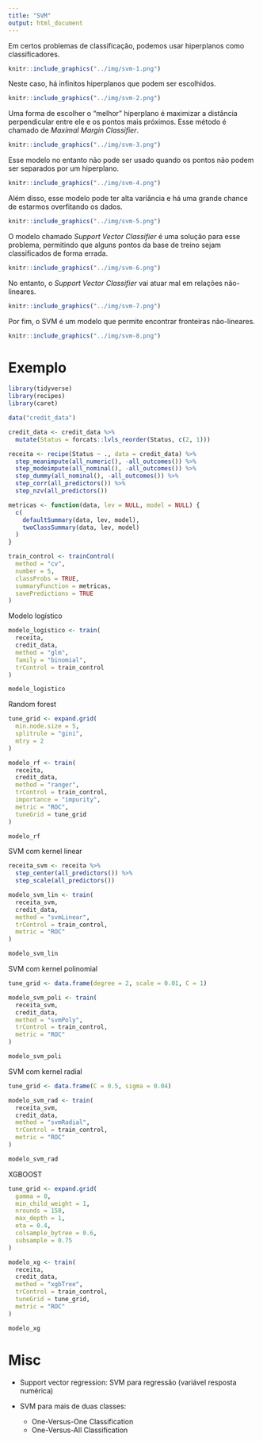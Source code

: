 ```yaml
---
title: "SVM"
output: html_document
---
```


Em certos problemas de classificação, podemos usar hiperplanos como classificadores.

```r
knitr::include_graphics("../img/svm-1.png")
```

Neste caso, há infinitos hiperplanos que podem ser escolhidos.

```r
knitr::include_graphics("../img/svm-2.png")
```

Uma forma de escolher o "melhor" hiperplano é maximizar a distância perpendicular entre ele e os pontos mais próximos. Esse método é chamado de *Maximal Margin Classifier*.

```r
knitr::include_graphics("../img/svm-3.png")
```

Esse modelo no entanto não pode ser usado quando os pontos não podem ser separados por um hiperplano.

```r
knitr::include_graphics("../img/svm-4.png")
```

Além disso, esse modelo pode ter alta variância e há uma grande chance de estarmos overfitando os dados.

```r
knitr::include_graphics("../img/svm-5.png")
```

O modelo chamado *Support Vector Classifier* é uma solução para esse problema, permitindo que alguns pontos da base de treino sejam classificados de forma errada.

```r
knitr::include_graphics("../img/svm-6.png")
```

No entanto, o *Support Vector Classifier* vai atuar mal em relações não-lineares.

```r
knitr::include_graphics("../img/svm-7.png")
```

Por fim, o SVM é um modelo que permite encontrar fronteiras não-lineares.

```r
knitr::include_graphics("../img/svm-8.png")
```

# Exemplo

```r
library(tidyverse)
library(recipes)
library(caret)

data("credit_data")

credit_data <- credit_data %>% 
  mutate(Status = forcats::lvls_reorder(Status, c(2, 1)))
```

```r
receita <- recipe(Status ~ ., data = credit_data) %>%
  step_meanimpute(all_numeric(), -all_outcomes()) %>%
  step_modeimpute(all_nominal(), -all_outcomes()) %>%
  step_dummy(all_nominal(), -all_outcomes()) %>%
  step_corr(all_predictors()) %>%
  step_nzv(all_predictors())

metricas <- function(data, lev = NULL, model = NULL) {
  c(
    defaultSummary(data, lev, model), 
    twoClassSummary(data, lev, model)
  )
}

train_control <- trainControl(
  method = "cv", 
  number = 5, 
  classProbs = TRUE,
  summaryFunction = metricas,
  savePredictions = TRUE
)


```

Modelo logístico

```r
modelo_logistico <- train(
  receita, 
  credit_data, 
  method = "glm", 
  family = "binomial", 
  trControl = train_control
)

modelo_logistico
```

Random forest

```r

tune_grid <- expand.grid(
  min.node.size = 5,
  splitrule = "gini",
  mtry = 2
)

modelo_rf <- train(
  receita, 
  credit_data, 
  method = "ranger", 
  trControl = train_control,
  importance = "impurity",
  metric = "ROC",
  tuneGrid = tune_grid
)

modelo_rf

```

SVM com kernel linear

```r
receita_svm <- receita %>% 
  step_center(all_predictors()) %>% 
  step_scale(all_predictors())

modelo_svm_lin <- train(
  receita_svm, 
  credit_data, 
  method = "svmLinear", 
  trControl = train_control,
  metric = "ROC"
)

modelo_svm_lin
```


SVM com kernel polinomial

```r
tune_grid <- data.frame(degree = 2, scale = 0.01, C = 1)

modelo_svm_poli <- train(
  receita_svm, 
  credit_data, 
  method = "svmPoly", 
  trControl = train_control,
  metric = "ROC"
)

modelo_svm_poli
```


SVM com kernel radial

```r
tune_grid <- data.frame(C = 0.5, sigma = 0.04)

modelo_svm_rad <- train(
  receita_svm, 
  credit_data, 
  method = "svmRadial", 
  trControl = train_control,
  metric = "ROC"
)

modelo_svm_rad
```

XGBOOST

```r
tune_grid <- expand.grid(
  gamma = 0,
  min_child_weight = 1,
  nrounds = 150,
  max_depth = 1,
  eta = 0.4,
  colsample_bytree = 0.6,
  subsample = 0.75
)

modelo_xg <- train(
  receita, 
  credit_data, 
  method = "xgbTree", 
  trControl = train_control,
  tuneGrid = tune_grid,
  metric = "ROC"
)

modelo_xg

```


# Misc

- Support vector regression: SVM para regressão (variável resposta numérica)

- SVM para mais de duas classes:
    - One-Versus-One Classification
    - One-Versus-All Classification